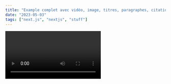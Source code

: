 ```yaml
---
title: "Example complet avec vidéo, image, titres, paragraphes, citations, lien et listes"
date: "2023-05-03"
tags: ["next.js", "nextjs", "stuff"]
---
```


<Video id="_Jkla2DZu5g" />

# Titre niveau 1

Paragraphe 1: Lorem ipsum dolor sit amet, consectetur adipisicing elit, sed do eiusmod tempor incididunt ut labore et dolore magna aliqua. Ut enim ad minim veniam, quis nostrud exercitation ullamco laboris nisi ut aliquip ex ea commodo consequat. Duis aute irure dolor in reprehenderit in voluptate velit esse cillum dolore eu fugiat nulla pariatur. Excepteur sint occaecat cupidatat non proident, sunt in culpa qui officia deserunt mollit anim id est laborum.

Paragraphe 2: Lorem ipsum dolor sit amet, consectetur adipisicing elit, sed do eiusmod tempor incididunt ut labore et dolore magna aliqua. Ut enim ad minim veniam, quis nostrud exercitation ullamco laboris nisi ut aliquip ex ea commodo consequat. Duis aute irure dolor in reprehenderit in voluptate velit esse cillum dolore eu fugiat nulla pariatur. Excepteur sint occaecat cupidatat non proident, sunt in culpa qui officia deserunt mollit anim id est laborum.

## Titre niveau 2

### Titre niveau 3

Liste non ordonnée

- aaa
  - abbb
  - accc
  - addd
- bbb
- ccc
- ddd

Liste ordonnée

1. aaa
   - abbb
   - accc
   - addd
2. bbb
3. ccc
4. ddd

### Titre niveau 3

<CustomImage
  src="https://raw.githubusercontent.com/LazezBZH/blogPosts/blob/master/images/image1.jgp"
  alt="description de l'image"
/>

Suspendisse potenti. Vestibulum volutpat. Proin semper, dolor eu porttitor scelerisque, risus dui vehicula justo, id vulputate quam ante vel ipsum. Pellentesque id neque nec ligula elementum aliquet. Maecenas venenatis tortor ut quam faucibus ornare. Donec mollis eros. Mauris magna pede, vehicula eget, molestie ac, vehicula sed, orci. Morbi pharetra urna at eros. Donec cursus dui luctus nulla. Curabitur malesuada justo in libero. In erat diam, sagittis quis, dictum at, ultrices eget, enim.

### Titre niveau 3

> citation de plusieurs lignes
>
> citation

> deux citations espacées

> deux citations espacées

## Titre niveau 2

Mauris euismod ante ac turpis. Donec ante ante, tincidunt sit amet, laoreet rutrum, lacinia at, sem. Nam et nunc vitae dui posuere sodales. Aliquam vel erat. Vestibulum condimentum laoreet quam. Suspendisse viverra velit at lorem. Vestibulum suscipit interdum purus. Suspendisse ut enim vitae risus blandit dignissim. Sed facilisis, odio vitae aliquam ullamcorper, elit arcu hendrerit velit, vitae pretium eros lorem luctus lectus. Aliquam non nisl. Nulla facilisi. Maecenas non tellus. Praesent ipsum nisi, lobortis non, posuere non, ultrices in, lacus. Phasellus lobortis euismod nibh. Vivamus sollicitudin velit sed felis. Suspendisse commodo augue quis dui. Suspendisse porttitor odio sed nisl lacinia gravida. Ut tincidunt, velit et tempor pulvinar, mi urna venenatis diam, in ultrices lacus nibh eu libero.

[lien](https://www.marieaballea.fr/)

